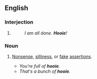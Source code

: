 ==English==

===Interjection===
{{en-interj}}

# {{context|Southern US|lang=en}} {{n-g|An expression of [[relief]].}}
#: ''I am all done. '''Hooie'''!''

===Noun===
{{en-noun|-}}

# {{context|slang|lang=en}} [[nonsense|Nonsense]], [[silliness]], or [[fake]] [[assertions]].
#* ''You're full of '''hooie'''.''
#* ''That's a bunch of '''hooie'''.''